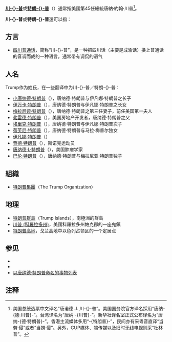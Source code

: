 {{noteTA
|G1=PresidentsUS
|1=zh-cn:四川普通话;zh-hk:四川普通話;zh-tw:四川普通話;
|2=zh-hans:伊万卡;zh-hant:伊萬卡;zh-cn:伊万卡;zh-tw:伊凡卡;zh-hk:伊凡卡;zh-mo:伊凡卡;
|3=zh-hans:梅拉尼亚; zh-hant:梅拉尼亞; zh-cn:梅拉尼娅;zh-hk:梅拉尼亞;zh-tw:梅蘭妮亞;
|4=zh-tw:艾瑞克;zh-cn:埃里克;
}}
'''[[川普|川-{}-普]]'''或'''[[特朗普|特朗-{}-普]]'''（{{lang-en|Trump}}）通常指美國第45任總統唐納·約翰·川普<ref group="注">美国总统选票中文译名“唐诺德 J. 川-{}-普”。美国国务院官方译名採用“唐纳-{德·川普}-”。台湾译名为“唐纳·-{川普}-”。新华社译名室正式公布译名为“唐纳-{德·特朗普}-”。香港主流媒体多用“-{特朗普}-”，民间亦有采粤音直译“当劳·侵”或者“当捞·侵”。另外，CUP媒体、端传媒以及旧时无线电视则采“杜林普”。</ref>。

'''川-{}-普'''或'''特朗-{}-普'''還可以指：
== 方言 ==
*[[四川普通话|四川普通话]]，简称“川-{}-普”，是一种把四川话（主要是成渝话）换上普通话的音调而成的一种语言，通常带有调侃的语气

== 人名 ==
Trump作为姓氏，在一些翻译中为川-{}-普／特朗-{}-普：
*[[小唐纳德·特朗普|小唐纳德·特朗普]]（{{lang-en|Donald John "Don" Trump Jr.}}），唐纳德·特朗普与伊凡娜·特朗普之长子
*[[伊万卡·特朗普|伊万卡·特朗普]]（{{lang-en|Ivana Marie "Ivanka" Trump}}），唐纳德·特朗普与伊凡娜·特朗普之长女
*[[梅拉尼娅·特朗普|梅拉尼娅·特朗普]]（{{lang-en|Melania Trump}}），唐纳德·特朗普之第三任妻子，前任美国第一夫人
*[[弗雷德·特朗普|弗雷德·特朗普]]（{{lang-en|Frederick Christ "Fred" Trump}}），美国房地产开发者，唐纳德·特朗普之父
*[[埃里克·特朗普|埃里克·特朗普]]（{{lang-en|Eric Frederick Trump}}），唐纳德·特朗普与伊凡娜·特朗普次子
*[[蒂芙尼·特朗普|蒂芙尼·特朗普]]（{{lang-en|Tiffany Ariana Trump}}），唐纳德·特朗普与马拉·梅普尔独女
*[[伊凡娜·特朗普|伊凡娜·特朗普]]（{{lang-en|Ivana Marie Trump}}）
*[[贾德·特朗普|贾德·特朗普]]（{{lang-en|Judd Trump}}），斯诺克运动员
*[[唐纳德·L·特朗普|唐纳德·L·特朗普]]（{{lang-en|Donald Lynn Trump}}），美国肿瘤学家
*[[巴伦·特朗普|巴伦·特朗普]]（{{lang-en|Barron William Trump}}），唐纳德·特朗普与梅拉尼亚·特朗普独子

== 組織 ==
*[[特朗普集團|特朗普集團]]（The Trump Organization）

== 地理 ==
*[[特朗普群島|特朗普群島]]（Trump Islands），南極洲的群島
*[[川普_(科羅拉多州)|川普 (科羅拉多州)]]，美國科羅拉多州帕克郡的一座鬼鎮
*[[特朗普高地|特朗普高地]]，戈兰高地中以色列占领区的一个定居点

== 参见 ==
*{{Lookfrom|川普}}
*{{Lookfrom|特朗普}}
*[[以唐纳德·特朗普命名的事物列表|以唐纳德·特朗普命名的事物列表]]

==注释==
{{reflist|group="注"}}

{{disambig|C|Cat=二字消歧义}}
